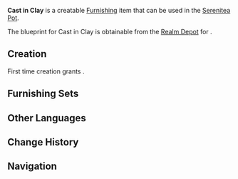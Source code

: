{{Furnishing Infobox
|id             = 363206
|image          = Item Cast in Clay.png
|category       = Ornaments
|subcategory    = Potted Plant
|rarity         = 3
|adeptal_energy = 60
|load           = 169
|reduced_load   = 127
|description    = A flower vase of exceedingly good quality, it is placed at the doorstep of the [[Yashiro Commission Headquarters]]. This vase has seen quite a few years, and indeed none of the house retainers really know where it comes from. However, a professional would be able to tell that from the unique glazing it has, it must have come from before the era of the [[Sakoku Decree]] &mdash; it was purchased from [[Liyue]] at a rather high price long ago. That batch of porcelain work inspired many an Inazuman artisan and helped to usher in a new age in local art. As of today, [[Inazuma]] has long established its own unique culture of porcelain work.
|blueprint      = [[Realm Depot]]
}}
'''Cast in Clay''' is a creatable [[Furnishing]] item that can be used in the [[Serenitea Pot]].

The blueprint for Cast in Clay is obtainable from the [[Realm Depot]] for {{Item|Realm Currency|24|x=160}}.

==Creation==
First time creation grants {{Item|Trust|24|x=60}}.
{{Recipe
|type = Creation
|time = 14h
|White Iron Chunk = 8
|sort = White Iron Chunk
}}

==Furnishing Sets==
{{Craft Usage}}

==Other Languages==
{{Other Languages|default_hidden=1
|en      = Cast in Clay
|zhs     = 「铸瓷正则」
|zhs_rm  = "Zhù Cí Zhèng Zé"
|zht     = 「鑄瓷正則」
|zht_rm  = "Zhù Cí Zhèng Zé"
|ja      = 「磁器の掟」
|ja_rm   = "Jiki no Okite"
|ja_note = Porcelain Law
|ko      = 「주자의 법칙」
|ko_rm   = 
|es      = Porcelana fundida
|fr      = « Porcelaine émaillée »
|ru      = Расплавленный фарфор
|th      = "เครื่องเคลือบทั่วไป"
|th_rm   = "Khrueang Khlueap Thua Pai"
|vi      = Bình Men Truyền Thống
|de      = „Keramikguss“
|id      = Vas Porselen Standar
|pt      = "Porcelana Fundida"
}}

==Change History==
{{Change History|2.2}}

==Navigation==
{{Furnishing Navbox/Interior|ornaments}}